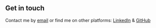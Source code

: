 ## Get in touch

Contact me by <a href = "mailto: elkinsleah15@gmail.com">email</a> or find me on other platforms: [LinkedIn](https://www.linkedin.com/in/leah-elkins-150375284/) & [GitHub](https://github.com/elkinsleah)